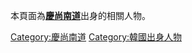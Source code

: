 本頁面為'''[[慶尚南道|慶尚南道]]'''出身的相關人物。

[[Category:慶尚南道|Category:慶尚南道]]
[[Category:韓國出身人物|Category:韓國出身人物]]